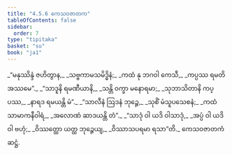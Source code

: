 ```yaml
---
title: "4.5.6 ကေသဝဇာတက"
tableOfContents: false
sidebar:
  order: 7
type: "tipitaka"
basket: "su"
book: "ja1"
---
```



<DynamicBreadcrumb />

<Division number="181" book="ja1">

<Paragraph number="1116" type="verses" book="ja1">
_“မနုဿိန္ဒံ ဇဟိတွာန,_  
_သဗ္ဗကာမသမိဒ္ဓိနံ;_  
_ကထံ နု ဘဂဝါ ကေသီ,_  
_ကပ္ပဿ ရမတိ အဿမေ”._  

</Paragraph>

</Division>
<Division number="182" book="ja1">

<Paragraph number="1117" type="verses" book="ja1">
_“သာဒူနိ ရမဏီယာနိ,_  
_သန္တိ ဝက္ခာ မနောရမာ;_  
_သုဘာသိတာနိ ကပ္ပဿ,_  
_နာရဒ ရမယန္တိ မံ”._  

</Paragraph>

</Division>
<Division number="183" book="ja1">

<Paragraph number="1118" type="verses" book="ja1">
_“သာလီနံ ဩဒနံ ဘုဉ္ဇေ,_  
_သုစိံ မံသူပသေစနံ;_  
_ကထံ သာမာကနီဝါရံ,_  
_အလောဏံ ဆာဒယန္တိ တံ”._  

</Paragraph>

</Division>
<Division number="184" book="ja1">

<Paragraph number="1119" type="verses" book="ja1">
_“သာဒုံ ဝါ ယဒိ ဝါသာဒုံ,_  
_အပ္ပံ ဝါ ယဒိ ဝါ ဗဟုံ;_  
_ဝိဿတ္ထော ယတ္ထ ဘုဉ္ဇေယျ,_  
_ဝိဿာသပရမာ ရသာ”တိ._  


</Paragraph>
</Division>

<Paragraph number="1120" type="center" book="ja1">
ကေသဝဇာတကံ ဆဋ္ဌံ.
</Paragraph>
